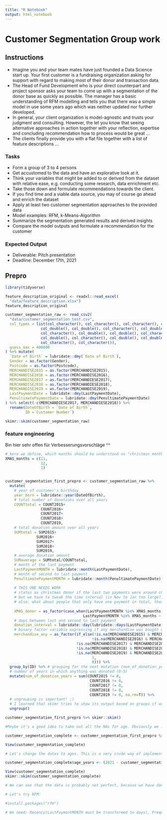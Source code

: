 ```yaml
---
title: "R Notebook"
output: html_notebook
---
```


# Customer Segmentation Group work

## Instructions
- Imagine you and your team mates have just founded a Data Science start up. Your first customer is a fundraising organization asking for support with regard to making most of their donor and transaction data.
- The Head of Fund Development who is your direct counterpart and project sponsor asks your team to come up with a segmentation of the donor base as quickly as possible. The manager has a basic understanding of RFM modelling and tells you that there was a simple model in use some years ago which was neither updated nor further developed.
- In general, your client organization is model-agnostic and trusts your judgment and consulting. However, the let you know that seeing alternative approaches in action together with your reflection, expertise and concluding recommendation how to process would be great ...
- The clients finally provide you with a flat file together with a list of feature descriptions ...

### Tasks
- Form a group of 3 to 4 persons
- Get accustomed to the data and have an explorative look at it.
- Think your variables that might be added to or derived from the dataset with relative ease, e.g. conducting some research, data enrichment etc. 
- Take those down and formulate recommendations towards the client.
- If you find time and a viable data source, you may of course go ahead and enrich the dataset
- Apply at least two customer segmentation approaches to the provided data
- Model examples: RFM, k-Means-Algorithm
- Summarize the segmentation generated results and derived insights
- Compare the model outputs and formulate a recommendation for the customer

### Expected Output
- Deliverable: Pitch presentation
- Deadline: December 17th, 2021

## Prepro
```r
library(tidyverse)
```

```r
feature_description_original <- readxl::read_excel(
  "data/feature_description.xlsx")
feature_description_original
```



```r
customer_segmentation_raw <- read_csv2(
  "data/customer_segmentation_test.csv",
  col_types = list(col_character(), col_character(), col_character(), col_character(),
                col_double(), col_double(), col_character(), col_double(), col_double(),
                col_character(), col_double(), col_double(), col_character(), col_double(),
                col_double(), col_character(), col_double(), col_double(), col_character(),
                col_character(), col_character()),
  guess_max = 400000
) %>% mutate(
  `Date of Birth` = lubridate::dmy(`Date of Birth`),
  Gender = as.factor(Gender),
  Postcode = as.factor(Postcode),
  MERCHANDISE2015 = as.factor(MERCHANDISE2015),
  MERCHANDISE2016 = as.factor(MERCHANDISE2016),
  MERCHANDISE2017 = as.factor(MERCHANDIESE2017),
  MERCHANDISE2018 = as.factor(MERCHANDIESE2018),
  MERCHANDISE2019 = as.factor(MERCHANDISE2019),
  LastPaymentDate = lubridate::dmy(LastPaymentDate),
  PenultimatePaymentDate = lubridate::dmy(PenultimatePaymentDate)
) %>% select(-c(MERCHANDIESE2017, MERCHANDIESE2018)) %>% 
  rename(DateOfBirth = `Date of Birth`,
         ID =`Customer Number`)

skimr::skim(customer_segmentation_raw)
```

### feature engineering

Bin hier sehr offen für Verbesserungsvorschläge ^^

```r
# here we define, which months should be understood as "christmas months" to define "XMAS_donation"
XMAS_months = c(11,
                12,
                1)


customer_segmentation_first_prepro <- customer_segmentation_raw %>% 
  mutate(
    # year of customer's birthday
    year_born = lubridate::year(DateOfBirth),
    # total number of donations over all years     
    COUNTtotal = COUNT2015+ 
                COUNT2016+
                COUNT2017+
                COUNT2018+
                COUNT2019,
    # total donation amount over all years     
    SUMtotal = SUM2015+ 
              SUM2016+
              SUM2017+
              SUM2018+
              SUM2019, 
    # average donation amount     
    SUMaverage = SUMtotal/COUNTtotal,
    # month of the last payment
    LastPaymentMONTH = lubridate::month(LastPaymentDate),
    # month of second to last payment 
    PenultimatePaymentMONTH = lubridate::month(PenultimatePaymentDate),
    
    # THIS ONE NEEDS WORK
    # status as christmas donor if the last two payments were around christmas, 
    # but we have to tweak the time interval (is Nov to Jan too large?)
    # also: what about people that only have one payment in total, that should be considered. The "maybe" status is shady at best
    
    XMAS_donor = as_factor(case_when(LastPaymentMONTH %in% XMAS_months & PenultimatePaymentMONTH %in% XMAS_months ~ "yes", 
                                   LastPaymentMONTH %in% XMAS_months ~ "maybe")),
    # days between last and second to last payment
    donation_interval = lubridate::day(lubridate::days(LastPaymentDate - PenultimatePaymentDate)),
    # binary factor variable expressing if any merchandise was bought over the observation period (clumsily coded)
    merchandise_any = as_factor(if_else(!is.na(MERCHANDISE2015) & MERCHANDISE2015 != 0 |
                                       !is.na(MERCHANDISE2016) & MERCHANDISE2016 != 0 |
                                !is.na(MERCHANDISE2017) & MERCHANDISE2017 != 0 |
                                !is.na(MERCHANDISE2018) & MERCHANDISE2018 != 0 |
                                !is.na(MERCHANDISE2019) & MERCHANDISE2019 != 0,
                                       1,
                                       0))) %>% 
  group_by(ID) %>% # grouping for the next mutation (num_of_donation_years)
  # number of years in which anything was donated (0-5)
  mutate(num_of_donation_years = sum(COUNT2015 != 0,
                                      COUNT2016 != 0,
                                      COUNT2017 != 0,
                                      COUNT2018 != 0,
                                      COUNT2019 != 0, na.rm=T)) %>% 
  # ungrouping is important! ;)
  # I learned that skimr tries to show its output based on groups if working with a grouped dataset... that crashed my computer twice ^^
  ungroup() 
```




```r
customer_segmentation_first_prepro %>% skimr::skim()
```


```r
#Maybe it's a good idea to take out all the NAs for age. Obviously we lose a lot of rows, but 251000 left still seems plenty to me. 

customer_segmentation_complete <- customer_segmentation_first_prepro %>% drop_na(year_born)

View(customer_segmentation_complete)
```


```r
# Let's change the dates to ages. This is a very crude way of implementing it though.

customer_segmentation_complete$age_years <- (2021 - customer_segmentation_complete$year_born)

View(customer_segmentation_complete)
skimr::skim(customer_segmentation_complete)

# We can see that the data is probably not perfect, because we have donors that are 6 years old up to 119, which both seem a bit unlikely. 
```
```r
# Let's try RFM:

#install.packages("rfm")

# We need: Recency(LastPaymontMONTH must be transformed to days), Frequency (COUNTtotal), Monetary(SUMtotal)

 
```

